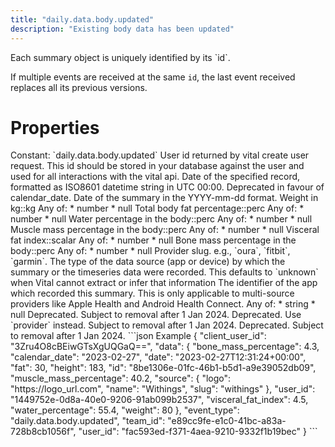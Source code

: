 ```yaml
---
title: "daily.data.body.updated"
description: "Existing body data has been updated"
---
```

<Warning>
Each summary object is uniquely identified by its `id`.

If multiple events are received at the same `id`, the last event received replaces all its previous
versions.
</Warning>
# Properties
<ResponseField name="event_type" type="const string" required="true">
Constant: `daily.data.body.updated`
</ResponseField>
<ResponseField name="team_id" type="string" required="true">
</ResponseField>
<ResponseField name="user_id" type="string" required="true">
</ResponseField>
<ResponseField name="client_user_id" type="string" required="true">
</ResponseField>
<ResponseField name="data" type="ClientFacingBody" required="true">
<Expandable title="ClientFacingBody" defaultOpen="true">
<ResponseField name="user_id" type="string" required="true">
User id returned by vital create user request. This id should be stored in your database against the user and used for all interactions with the vital api.
</ResponseField>
<ResponseField name="id" type="string" required="true">
</ResponseField>
<ResponseField name="date" type="string" required="true" deprecated>
Date of the specified record, formatted as ISO8601 datetime string in UTC 00:00. Deprecated in favour of calendar_date.
</ResponseField>
<ResponseField name="calendar_date" type="string" required="true">
Date of the summary in the YYYY-mm-dd format.
</ResponseField>
<ResponseField name="weight" type="anyOf | null">
Weight in kg::kg
Any of:
* number
* null
</ResponseField>
<ResponseField name="fat" type="anyOf | null">
Total body fat percentage::perc
Any of:
* number
* null
</ResponseField>
<ResponseField name="water_percentage" type="anyOf | null">
Water percentage in the body::perc
Any of:
* number
* null
</ResponseField>
<ResponseField name="muscle_mass_percentage" type="anyOf | null">
Muscle mass percentage in the body::perc
Any of:
* number
* null
</ResponseField>
<ResponseField name="visceral_fat_index" type="anyOf | null">
Visceral fat index::scalar
Any of:
* number
* null
</ResponseField>
<ResponseField name="bone_mass_percentage" type="anyOf | null">
Bone mass percentage in the body::perc
Any of:
* number
* null
</ResponseField>
<ResponseField name="source" type="ClientFacingSource" required="true">
<Expandable title="ClientFacingSource" defaultOpen="true">
<ResponseField name="provider" type="string" required="true">
Provider slug. e.g., `oura`, `fitbit`, `garmin`.
</ResponseField>
<ResponseField name="type" type="string | null">
The type of the data source (app or device) by which the summary or the timeseries data were recorded. This defaults to `unknown` when Vital cannot extract or infer that information
</ResponseField>
<ResponseField name="app_id" type="anyOf | null">
The identifier of the app which recorded this summary. This is only applicable to multi-source providers like Apple Health and Android Health Connect.
Any of:
* string
* null
</ResponseField>
<ResponseField name="name" type="string | null" deprecated>
Deprecated. Subject to removal after 1 Jan 2024.
</ResponseField>
<ResponseField name="slug" type="string | null" deprecated>
Deprecated. Use `provider` instead. Subject to removal after 1 Jan 2024.
</ResponseField>
<ResponseField name="logo" type="string | null" deprecated>
Deprecated. Subject to removal after 1 Jan 2024.
</ResponseField>
</Expandable>
</ResponseField>
</Expandable>
</ResponseField>
<ResponseExample>
```json Example
{
  "client_user_id": "3Zru4O8cBEiwGTsXgUQGaQ==",
  "data": {
    "bone_mass_percentage": 4.3,
    "calendar_date": "2023-02-27",
    "date": "2023-02-27T12:31:24+00:00",
    "fat": 30,
    "height": 183,
    "id": "8be1306e-01fc-46b1-b5d1-a9e39052db09",
    "muscle_mass_percentage": 40.2,
    "source": {
      "logo": "https://logo_url.com",
      "name": "Withings",
      "slug": "withings"
    },
    "user_id": "1449752e-0d8a-40e0-9206-91ab099b2537",
    "visceral_fat_index": 4.5,
    "water_percentage": 55.4,
    "weight": 80
  },
  "event_type": "daily.data.body.updated",
  "team_id": "e89cc9fe-e1c0-41bc-a83a-728b8cb1056f",
  "user_id": "fac593ed-f371-4aea-9210-9332f1b19bec"
}
```
</ResponseExample>
